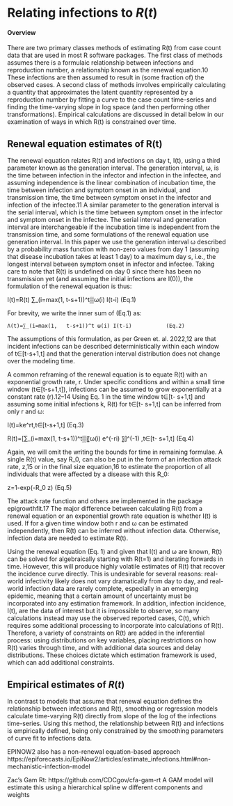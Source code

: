 # Relating infections to $R(t)$ {#sec-introduction .unnumbered}
#### Overview
There are two primary classes methods of estimating R(t) from case count data that are used in most R software packages. The first class of methods assumes there is a formulaic relationship between infections and reproduction number, a relationship known as the renewal equation.10  These infections are then assumed to result in (some fraction of) the observed cases. A second class of methods involves empirically calculating a quantity that approximates the latent quantity represented by a reproduction number by fitting a curve to the case count time-series and finding the time-varying slope in log space (and then performing other transformations). Empirical calculations are discussed in detail below in our examination of ways in which R(t) is constrained over time.

## Renewal equation estimates of R(t) {#sec-renewal}

The renewal equation relates R(t) and infections on day t, I(t), using a third parameter known as the generation interval. The generation interval, ω, is the time between infection in the infector and infection in the infectee, and assuming independence is the linear combination of incubation time, the time between infection and symptom onset in an individual, and transmission time, the time between symptom onset in the infector and infection of the infectee.11 A similar parameter to the generation interval is the serial interval, which is the time between symptom onset in the infector and symptom onset in the infectee. The serial interval and generation interval are interchangeable if the incubation time is independent from the transmission time, and some formulations of the renewal equation use generation interval. In this paper we use the generation interval ω described by a probability mass function with non-zero values from day 1 (assuming that disease incubation takes at least 1 day) to a maximum day s, i.e., the longest interval between symptom onset in infector and infectee. Taking care to note that R(t) is undefined on day 0 since there has been no transmission yet (and assuming the initial infections are I(0)), the formulation of the renewal equation is thus:

I(t)=R(t) ∑_(i=max⁡(1,   t-s+1))^t▒ω(i) I(t-i) 		(Eq.1)

For brevity, we write the inner sum of (Eq.1) as:

	Λ(t)=∑_(i=max⁡(1,   t-s+1))^t ω(i) I(t-i)			(Eq.2)	
	
The assumptions of this formulation, as per Green et. al. 2022,12 are that incident infections can be described deterministically within each window of t∈[t-s+1,t] and that the generation interval distribution does not change over the modeling time. 

A common reframing of the renewal equation is to equate R(t) with an exponential growth rate, r. Under specific conditions and within a small time window (t∈[t-s+1,t]), infections can be assumed to grow exponentially at a constant rate (r).12–14 Using Eq. 1 in the time window t∈[t- s+1,t] and assuming some initial infections k, R(t) for t∈[t- s+1,t]  can be inferred from only r and ω:

I(t)=ke^rt,t∈[t-s+1,t]				(Eq.3)

R(t)=[∑_(i=max⁡(1,   t-s+1))^t▒〖ω(i)  e^(-ri) 〗]^(-1)  ,t∈[t- s+1,t]	       	(Eq.4)

Again, we will omit the writing the bounds for time in remaining formulae. A single R(t) value, say R_0, can also be put in the form of an infection attack rate, z,15 or in the final size equation,16 to estimate the proportion of all individuals that were affected by a disease with this R_0:  

z=1-exp⁡(-R_0  z)       				(Eq.5)

The attack rate function and others are implemented in the package epigrowthfit.17 The major difference between calculating R(t) from a renewal equation or an exponential growth rate equation is whether I(t) is used. If for a given time window both r and ω can be estimated independently, then R(t) can be inferred without infection data. Otherwise, infection data are needed to estimate R(t). 

Using the renewal equation (Eq. 1) and given that I(t) and ω are known, R(t) can be solved for algebraically starting with R(t=1) and iterating forwards in time. However, this will produce highly volatile estimates of R(t) that recover the incidence curve directly. This is undesirable for several reasons: real-world infectivity likely does not vary dramatically from day to day, and real-world infection data are rarely complete, especially in an emerging epidemic, meaning that a certain amount of uncertainty must be incorporated into any estimation framework. In addition, infection incidence, I(t), are the data of interest but it is impossible to observe, so many calculations instead may use the observed reported cases, C(t), which requires some additional processing to incorporate into calculations of R(t). Therefore, a variety of constraints on R(t) are added in the inferential process: using distributions on key variables, placing restrictions on how  R(t) varies through time, and with additional data sources and delay distributions. These choices dictate which estimation framework is used, which can add additional constraints.

## Empirical estimates of $R(t)$

In contrast to models that assume that renewal equation defines the relationship between infections and R(t), smoothing or regression models calculate time-varying R(t) directly from slope of the log of the infections time-series.  Using this method, the relationship between R(t) and infections is empirically defined, being only constrained by the smoothing parameters of curve fit to infections data. 

EPINOW2 also has a non-renewal equation-based approach
https://epiforecasts.io/EpiNow2/articles/estimate_infections.html#non-mechanistic-infection-model 

Zac’s Gam Rt: https://github.com/CDCgov/cfa-gam-rt 
A GAM model will estimate this using a hierarchical spline w different components and weights

